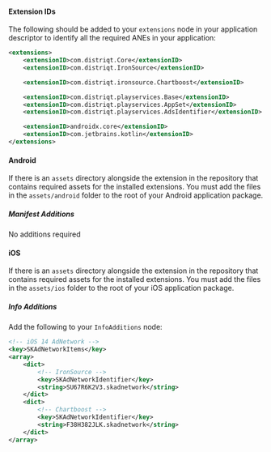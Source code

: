 
#### Extension IDs

The following should be added to your `extensions` node in your application descriptor to identify all the required ANEs in your application:

```xml
<extensions>
    <extensionID>com.distriqt.Core</extensionID>
    <extensionID>com.distriqt.IronSource</extensionID>

    <extensionID>com.distriqt.ironsource.Chartboost</extensionID>

    <extensionID>com.distriqt.playservices.Base</extensionID>
    <extensionID>com.distriqt.playservices.AppSet</extensionID>
    <extensionID>com.distriqt.playservices.AdsIdentifier</extensionID>

    <extensionID>androidx.core</extensionID>
    <extensionID>com.jetbrains.kotlin</extensionID>
</extensions>
```



#### Android

If there is an `assets` directory alongside the extension in the repository that contains required assets for the installed extensions.
You must add the files in the `assets/android` folder to the root of your Android application package. 


##### Manifest Additions

No additions required


#### iOS

If there is an `assets` directory alongside the extension in the repository that contains required assets for the installed extensions.
You must add the files in the `assets/ios` folder to the root of your iOS application package. 


##### Info Additions

Add the following to your `InfoAdditions` node:

```xml
<!-- iOS 14 AdNetwork -->
<key>SKAdNetworkItems</key>
<array>
    <dict>
        <!-- IronSource -->
        <key>SKAdNetworkIdentifier</key>
        <string>SU67R6K2V3.skadnetwork</string> 
    </dict>
    <dict>
        <!-- Chartboost -->
        <key>SKAdNetworkIdentifier</key>
        <string>F38H382JLK.skadnetwork</string>
    </dict>
</array>
```

